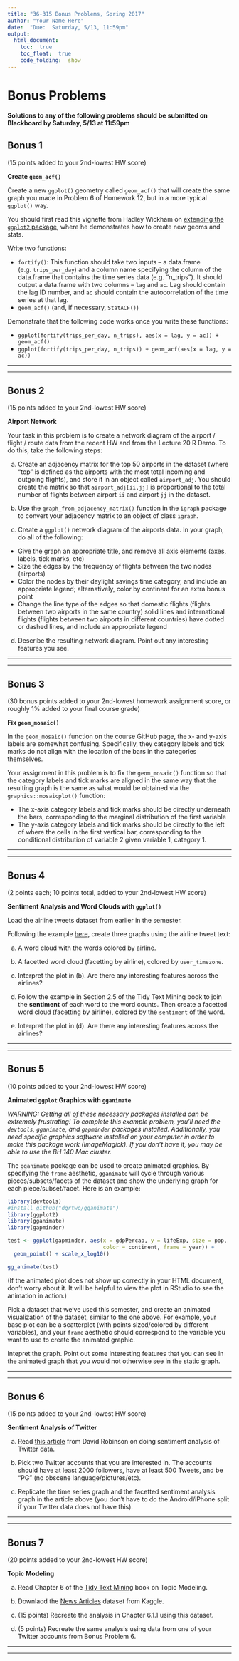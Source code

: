 ```yaml
---
title: "36-315 Bonus Problems, Spring 2017"
author: "Your Name Here"
date:  "Due:  Saturday, 5/13, 11:59pm"
output: 
  html_document:
    toc:  true
    toc_float:  true
    code_folding:  show
---
```



#  Bonus Problems

**Solutions to any of the following problems should be submitted on Blackboard by Saturday, 5/13 at 11:59pm**


##  Bonus 1

(15 points added to your 2nd-lowest HW score)

**Create `geom_acf()`**

Create a new `ggplot()` geometry called `geom_acf()` that will create the same graph you made in Problem 6 of Homework 12, but in a more typical `ggplot()` way.

You should first read this vignette from Hadley Wickham on [extending the `ggplot2` package](https://cran.r-project.org/web/packages/ggplot2/vignettes/extending-ggplot2.html), where he demonstrates how to create new geoms and stats.

Write two functions:

+  `fortify()`:  This function should take two inputs -- a data.frame (e.g. `trips_per_day`) and a column name specifying the column of the data.frame that contains the time series data (e.g. "n_trips").  It should output a data.frame with two columns -- `lag` and `ac`.  Lag should contain the lag ID number, and `ac` should contain the autocorrelation of the time series at that lag.
+  `geom_acf()` (and, if necessary, `StatACF()`)

Demonstrate that the following code works once you write these functions:

+  `ggplot(fortify(trips_per_day, n_trips), aes(x = lag, y = ac)) + geom_acf()`
+  `ggplot(fortify(trips_per_day, n_trips)) + geom_acf(aes(x = lag, y = ac))`


***
***



##  Bonus 2

(15 points added to your 2nd-lowest HW score)

**Airport Network**

Your task in this problem is to create a network diagram of the airport / flight / route data from the recent HW and from the Lecture 20 R Demo.  To do this, take the following steps:

a.  Create an adjacency matrix for the top 50 airports in the dataset (where "top" is defined as the airports with the most total incoming and outgoing flights), and store it in an object called `airport_adj`.  You should create the matrix so that `airport_adj[ii,jj]` is proportional to the total number of flights between airport `ii` and airport `jj` in the dataset.

b.  Use the `graph_from_adjacency_matrix()` function in the `igraph` package to convert your adjacency matrix to an object of class `igraph`.

c.  Create a `ggplot()` network diagram of the airports data.  In your graph, do all of the following:

+  Give the graph an appropriate title, and remove all axis elements (axes, labels, tick marks, etc)
+  Size the edges by the frequency of flights between the two nodes (airports)
+  Color the nodes by their daylight savings time category, and include an appropriate legend; alternatively, color by continent for an extra bonus point
+  Change the line type of the edges so that domestic flights (flights between two airports in the same country) solid lines and international flights (flights between two airports in different countries) have dotted or dashed lines, and include an appropriate legend

d.  Describe the resulting network diagram.  Point out any interesting features you see.


***
***


##  Bonus 3

(30 bonus points added to your 2nd-lowest homework assignment score, or roughly 1% added to your final course grade)

**Fix `geom_mosaic()`**

In the `geom_mosaic()` function on the course GitHub page, the x- and y-axis labels are somewhat confusing.  Specifically, they category labels and tick marks do not align with the location of the bars in the categories themselves.  

Your assignment in this problem is to fix the `geom_mosaic()` function so that the category labels and tick marks are aligned in the same way that the resulting graph is the same as what would be obtained via the `graphics::mosaicplot()` function:

+  The x-axis category labels and tick marks should be directly underneath the bars, corresponding to the marginal distribution of the first variable
+  The y-axis category labels and tick marks should be directly to the left of where the cells in the first vertical bar, corresponding to the conditional distribution of variable 2 given variable 1, category 1.



***
***


##  Bonus 4

(2 points each; 10 points total, added to your 2nd-lowest HW score)

**Sentiment Analysis and Word Clouds with `ggplot()`**

Load the airline tweets dataset from earlier in the semester.  

Following the example [here](http://mhairihmcneill.com/blog/2016/04/05/wordclouds-in-ggplot.html), create three graphs using the airline tweet text:

a.  A word cloud with the words colored by airline.

b.  A facetted word cloud (facetting by airline), colored by `user_timezone`.

c.  Interpret the plot in (b).  Are there any interesting features across the airlines?

d.  Follow the example in Section 2.5 of the Tidy Text Mining book to join the **sentiment** of each word to the word counts.  Then create a facetted word cloud (facetting by airline), colored by the `sentiment` of the word.

e.  Interpret the plot in (d).  Are there any interesting features across the airlines?

***
***

##  Bonus 5

(10 points added to your 2nd-lowest HW score)

**Animated `ggplot` Graphics with `gganimate`**

*WARNING:  Getting all of these necessary packages installed can be extremely frustrating!  To complete this example problem, you'll need the `devtools`, `gganimate`, and `gapminder` packages installed.  Additionally, you need specific graphics software installed on your computer in order to make this package work (ImageMagick).  If you don't have it, you may be able to use the BH 140 Mac cluster.*

The `gganimate` package can be used to create animated graphics.  By specifying the `frame` aesthetic, `gganimate` will cycle through various pieces/subsets/facets of the dataset and show the underlying graph for each piece/subset/facet.  Here is an example:

```r
library(devtools)
#install_github("dgrtwo/gganimate")
library(ggplot2)
library(gganimate)
library(gapminder)

test <- ggplot(gapminder, aes(x = gdpPercap, y = lifeExp, size = pop, 
                              color = continent, frame = year)) +
  geom_point() + scale_x_log10()

gg_animate(test)
```

(If the animated plot does not show up correctly in your HTML document, don't worry about it.  It will be helpful to view the plot in RStudio to see the animation in action.)

Pick a dataset that we've used this semester, and create an animated visualization of the dataset, similar to the one above.  For example, your base plot can be a scatterplot (with points sized/colored by different variables), and your `frame` aesthetic should correspond to the variable you want to use to create the animated graphic.

Intepret the graph.  Point out some interesting features that you can see in the animated graph that you would not otherwise see in the static graph.


***
***

##  Bonus 6

(15 points added to your 2nd-lowest HW score)

**Sentiment Analysis of Twitter**

a.  Read [this article](http://varianceexplained.org/r/trump-tweets/) from David Robinson on doing sentiment analysis of Twitter data.

b.  Pick two Twitter accounts that you are interested in.  The accounts should have at least 2000 followers, have at least 500 Tweets, and be "PG" (no obscene language/pictures/etc).

c.  Replicate the time series graph and the facetted sentiment analysis graph in the article above (you don't have to do the Android/iPhone split if your Twitter data does not have this).


***
***

##  Bonus 7

(20 points added to your 2nd-lowest HW score)

**Topic Modeling**

a.  Read Chapter 6 of the [Tidy Text Mining](http://tidytextmining.com/) book on Topic Modeling.

b.  Downlaod the [News Articles](https://www.kaggle.com/asad1m9a9h6mood/news-articles) dataset from Kaggle.

c.  (15 points)  Recreate the analysis in Chapter 6.1.1 using this dataset.

d.  (5 points)  Recreate the same analysis using data from one of your Twitter accounts from Bonus Problem 6.

***
***


